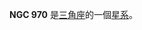 {{NGCInfoBox|NGCID=NGC 970|發現者=威廉·帕森思|發現日期=1850年9月14日|其他編號=MCG 5-7-9,ZWG 505.11|曆元=J2000.0|赤經=34分11.7秒
|赤緯=32°58'35"|星座=三角座|星體=星系|星等=14.9|表面亮度=12.6|藍等=15.7}}

'''NGC 970''' 是[[三角座|三角座]]的一個[[星系|星系]]。

{{NGCReference|970}}
{{Catalogs|NGC=970}}
